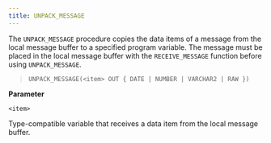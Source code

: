 ```yaml
---
title: UNPACK_MESSAGE
---
```


The `UNPACK_MESSAGE` procedure copies the data items of a message from
the local message buffer to a specified program variable. The message
must be placed in the local message buffer with the `RECEIVE_MESSAGE`
function before using `UNPACK_MESSAGE`.

> `UNPACK_MESSAGE(<item> OUT { DATE | NUMBER | VARCHAR2 | RAW })`

**Parameter**

`<item>`

Type-compatible variable that receives a data item from the local
message buffer.
